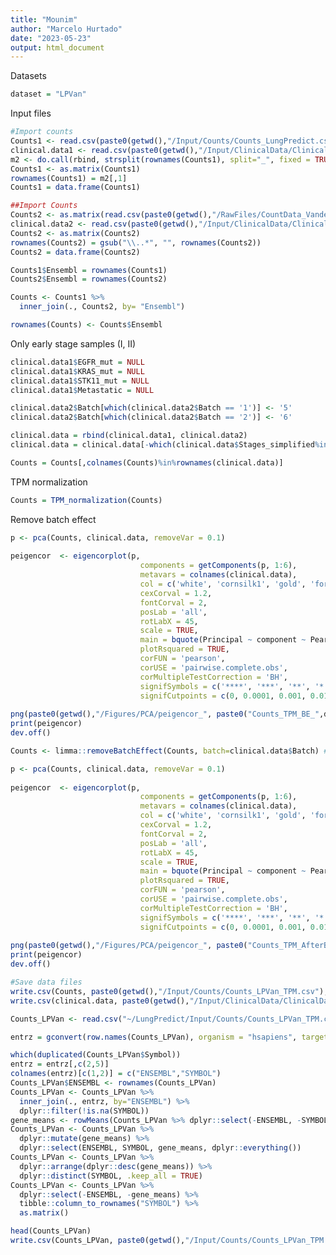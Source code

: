 ```yaml
---
title: "Mounim"
author: "Marcelo Hurtado"
date: "2023-05-23"
output: html_document
---
```


Datasets
```r
dataset = "LPVan"
```

Input files
```r
#Import counts
Counts1 <- read.csv(paste0(getwd(),"/Input/Counts/Counts_LungPredict.csv"), row.names = 1)
clinical.data1 <- read.csv(paste0(getwd(),"/Input/ClinicalData/ClinicalData_LungPredict.csv"), row.names = 1)
m2 <- do.call(rbind, strsplit(rownames(Counts1), split="_", fixed = TRUE))
Counts1 <- as.matrix(Counts1)
rownames(Counts1) = m2[,1]
Counts1 = data.frame(Counts1)

##Import Counts
Counts2 <- as.matrix(read.csv(paste0(getwd(),"/RawFiles/CountData_Vanderbilt.csv"), row.names = 1))
clinical.data2 <- read.csv(paste0(getwd(),"/Input/ClinicalData/ClinicalData_Vanderbilt.csv"), row.names = 1)
Counts2 <- as.matrix(Counts2)
rownames(Counts2) = gsub("\\..*", "", rownames(Counts2))
Counts2 = data.frame(Counts2)

Counts1$Ensembl = rownames(Counts1)
Counts2$Ensembl = rownames(Counts2)

Counts <- Counts1 %>%
  inner_join(., Counts2, by= "Ensembl") 

rownames(Counts) <- Counts$Ensembl

```

Only early stage samples (I, II)
```r
clinical.data1$EGFR_mut = NULL
clinical.data1$KRAS_mut = NULL
clinical.data1$STK11_mut = NULL
clinical.data1$Metastatic = NULL

clinical.data2$Batch[which(clinical.data2$Batch == '1')] <- '5' 
clinical.data2$Batch[which(clinical.data2$Batch == '2')] <- '6' 

clinical.data = rbind(clinical.data1, clinical.data2)
clinical.data = clinical.data[-which(clinical.data$Stages_simplified%in%c("III","IV")),]

Counts = Counts[,colnames(Counts)%in%rownames(clinical.data)]
```

TPM normalization
```r
Counts = TPM_normalization(Counts)
```

Remove batch effect
```r

p <- pca(Counts, clinical.data, removeVar = 0.1)
  
peigencor  <- eigencorplot(p,
                             components = getComponents(p, 1:6),
                             metavars = colnames(clinical.data),
                             col = c('white', 'cornsilk1', 'gold', 'forestgreen', 'darkgreen'),
                             cexCorval = 1.2,
                             fontCorval = 2,
                             posLab = 'all',
                             rotLabX = 45,
                             scale = TRUE,
                             main = bquote(Principal ~ component ~ Pearson ~ r^2 ~ clinical ~ correlates),
                             plotRsquared = TRUE,
                             corFUN = 'pearson',
                             corUSE = 'pairwise.complete.obs',
                             corMultipleTestCorrection = 'BH',
                             signifSymbols = c('****', '***', '**', '*', ''),
                             signifCutpoints = c(0, 0.0001, 0.001, 0.01, 0.05, 1))
  
png(paste0(getwd(),"/Figures/PCA/peigencor_", paste0("Counts_TPM_BE_",dataset), ".png"), width = 2500, height = 1500, res = 150)
print(peigencor)
dev.off()

Counts <- limma::removeBatchEffect(Counts, batch=clinical.data$Batch) #Samples as columns

p <- pca(Counts, clinical.data, removeVar = 0.1)
  
peigencor  <- eigencorplot(p,
                             components = getComponents(p, 1:6),
                             metavars = colnames(clinical.data),
                             col = c('white', 'cornsilk1', 'gold', 'forestgreen', 'darkgreen'),
                             cexCorval = 1.2,
                             fontCorval = 2,
                             posLab = 'all',
                             rotLabX = 45,
                             scale = TRUE,
                             main = bquote(Principal ~ component ~ Pearson ~ r^2 ~ clinical ~ correlates),
                             plotRsquared = TRUE,
                             corFUN = 'pearson',
                             corUSE = 'pairwise.complete.obs',
                             corMultipleTestCorrection = 'BH',
                             signifSymbols = c('****', '***', '**', '*', ''),
                             signifCutpoints = c(0, 0.0001, 0.001, 0.01, 0.05, 1))
  
png(paste0(getwd(),"/Figures/PCA/peigencor_", paste0("Counts_TPM_AfterBE_",dataset), ".png"), width = 2500, height = 1500, res = 150)
print(peigencor)
dev.off()
```

```r
#Save data files
write.csv(Counts, paste0(getwd(),"/Input/Counts/Counts_LPVan_TPM.csv"), row.names = T)
write.csv(clinical.data, paste0(getwd(),"/Input/ClinicalData/ClinicalData_LPVan.csv"), row.names = T)
```
```r
Counts_LPVan <- read.csv("~/LungPredict/Input/Counts/Counts_LPVan_TPM.csv", row.names=1)
```

```r
entrz = gconvert(row.names(Counts_LPVan), organism = "hsapiens", target = "ENTREZGENE_ACC", filter_na = F, mthreshold = 1)

which(duplicated(Counts_LPVan$Symbol))
entrz = entrz[,c(2,5)]
colnames(entrz)[c(1,2)] = c("ENSEMBL","SYMBOL") 
Counts_LPVan$ENSEMBL <- rownames(Counts_LPVan)
Counts_LPVan <- Counts_LPVan %>%
  inner_join(., entrz, by="ENSEMBL") %>%
  dplyr::filter(!is.na(SYMBOL))
gene_means <- rowMeans(Counts_LPVan %>% dplyr::select(-ENSEMBL, -SYMBOL))
Counts_LPVan <- Counts_LPVan %>%
  dplyr::mutate(gene_means) %>% 
  dplyr::select(ENSEMBL, SYMBOL, gene_means, dplyr::everything()) 
Counts_LPVan <- Counts_LPVan %>%
  dplyr::arrange(dplyr::desc(gene_means)) %>% 
  dplyr::distinct(SYMBOL, .keep_all = TRUE)  
Counts_LPVan <- Counts_LPVan %>%
  dplyr::select(-ENSEMBL, -gene_means) %>%   
  tibble::column_to_rownames("SYMBOL") %>%   
  as.matrix() 

head(Counts_LPVan)
write.csv(Counts_LPVan, paste0(getwd(),"/Input/Counts/Counts_LPVan_TPM.csv"), row.names = T)

```

